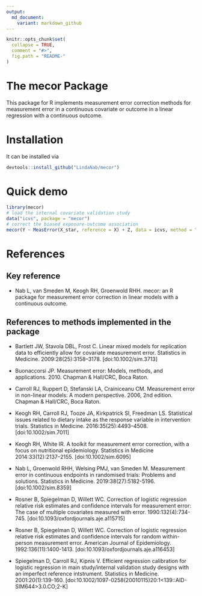 ```yaml
---
output:
  md_document:
    variant: markdown_github
---
```


<!-- README.md is generated from README.Rmd. Please edit that file -->

```r
knitr::opts_chunk$set(
  collapse = TRUE,
  comment = "#>",
  fig.path = "README-"
)
```

# The mecor Package
This package for R implements measurement error correction methods for 
measurement error in a continuous covariate or outcome in a linear regression 
with a continuous outcome. 

# Installation
It can be installed via
```r
devtools::install_github("LindaNab/mecor")
```

# Quick demo
```r
library(mecor)
# load the internal covariate validation study
data("icvs", package = "mecor")
# correct the biased exposure-outcome association
mecor(Y ~ MeasError(X_star, reference = X) + Z, data = icvs, method = "standard")
```

# References
## Key reference
- Nab L, van Smeden M, Keogh RH, Groenwold RHH. mecor: an R package for
measurement error correction in linear models with a continuous outcome.

## References to methods implemented in the package
- Bartlett JW, Stavola DBL, Frost C. Linear mixed models for replication data to efficiently allow for covariate measurement error. Statistics in Medicine. 2009:28(25):3158–3178. [doi:10.1002/sim.3713]

- Buonaccorsi JP. Measurement error: Models, methods, and applications. 2010. Chapman & Hall/CRC, Boca Raton.

- Carroll RJ, Ruppert D, Stefanski LA, Crainiceanu CM. Measurement error in non-linear models: A modern perspective. 2006, 2nd edition. Chapman & Hall/CRC, Boca Raton.

- Keogh RH, Carroll RJ, Tooze JA, Kirkpatrick SI, Freedman LS. Statistical issues related to dietary intake as the response variable in intervention trials. Statistics in Medicine. 2016:35(25):4493–4508. [doi:10.1002/sim.7011]

- Keogh RH, White IR. A toolkit for measurement error correction, with a focus on nutritional epidemiology. Statistics in Medicine 2014:33(12):2137–2155. [doi:10.1002/sim.6095]

- Nab L, Groenwold RHH, Welsing PMJ, van Smeden M. Measurement error 
in continuous endpoints in randomised trials: Problems and solutions. Statistics
in Medicine. 2019:38(27):5182-5196. [doi:10.1002/sim.8359]

- Rosner B, Spiegelman D, Willett WC. Correction of logistic regression relative risk estimates and confidence intervals for measurement error: The case of multiple covariates measured with error. 1990:132(4):734-745. [doi:10.1093/oxfordjournals.aje.a115715]

- Rosner B, Spiegelman D, Willett WC. Correction of logistic regression relative risk estimates and confidence intervals for random within-person measurement error. American Journal of Epidemiology. 1992:136(11):1400-1413. [doi:10.1093/oxfordjournals.aje.a116453]

- Spiegelman D, Carroll RJ, Kipnis V. Efficient regression calibration for logistic regression in main study/internal validation study designs with an imperfect reference intstrument. Statistics in Medicine. 2001:20(1):139-160. [doi:10.1002/1097-0258(20010115)20:1<139::AID-SIM644>3.0.CO;2-K]
